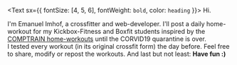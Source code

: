 <Text sx={{ fontSize: [4, 5, 6], fontWeight: `bold`, color: `heading` }}>
  Hi.
</Text>

I'm Emanuel Imhof, a crossfitter and web-developer.
I'll post a daily home-workout for my Kickbox-Fitness and Boxfit students inspired by the [COMPTRAIN home-workouts](https://comptrain.co/home-gym/) until the CORVID19 quarantine is over.<br/>
I tested every workout (in its original crossfit form) the day before. Feel free to share, modify or repost the workouts.
And last but not least: **Have fun :)**
